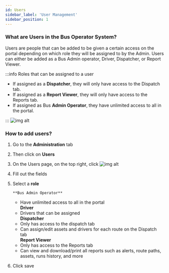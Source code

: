```yaml
---
id: Users
sidebar_label: 'User Management'
sidebar_position: 1
---
```


### What are Users in the Bus Operator System?

Users are people that can be added to be given a certain access on the portal depending on which role they will be assigned to by the Admin. Users can either be added as a Bus Admin operator, Driver, Dispatcher, or Report Viewer.



:::info Roles that can be assigned to a user

* If assigned as a **Dispatcher**, they will only have access to the Dispatch tab. 
* If assigned as a **Report Viewer**, they will only have access to the Reports tab.
* If assigned as Bus **Admin Operator**, they have unlimited access to all in the portal.

:::
![img alt](/img/users_page.png)

### How to add users?

1. Go to the **Administration** tab
2. Then click on **Users**
3. On the Users page, on the top right, click ![img alt](/img/add_user_btn.png)
4. Fill out the fields
5. Select a **role**<br />

       **Bus Admin Operator**
     - Have unlimited access to all in the portal<br />
        **Driver**
     - Drivers that can be assigned<br/>
        **Dispatcher**
     - Only has access to the dispatch tab<br />
     - Can assign/edit assets and drivers for each route on the Dispatch tab<br />
      **Report Viewer**
     - Only has access to the Reports tab<br />
     - Can view and download/print all reports such as alerts, route paths, assets, runs history, and more<br />
 6. Click save



